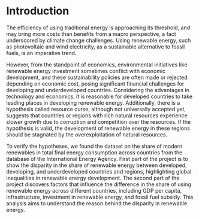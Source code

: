 # Introduction

The efficiency of using traditional energy is approaching its threshold,  and may bring more costs than benefits from a macro perspective, a fact underscored by climate change challenges. Using renewable energy, such as photovoltaic and wind electricity, as a sustainable alternative to fossil fuels, is an imperative trend. 

However, from the standpoint of economics, environmental initiatives like renewable energy investment sometimes conflict with economic development, and these sustainability policies are often made or rejected depending on economic cost, posing significant financial challenges for developing and underdeveloped countries. Considering the advantages in technology and economics, it is reasonable for developed countries to take leading places in developing renewable energy. Additionally, there is a hypothesis called resource curse, although not universally accepted yet, suggests that countries or regions with rich natural resources experience slower growth due to corruption and competition over the resources. If the hypothesis is valid, the development of renewable energy in these regions should be stagnated by the overexploitation of natural resources.

To verify the hypotheses, we found the dataset on the share of modern renewables in total final energy consumption across countries from the database of the International Energy Agency. First part of the project is to show the disparity in the share of renewable energy between developed, developing, and underdeveloped countries and regions, highlighting global inequalities in renewable energy development.
The second part of the project discovers factors that influence the difference in the share of using renewable energy across different countries, including GDP per capita, infrastructure, investment in renewable energy, and fossil fuel subsidy. This analysis aims to understand the reason behind the disparity in renewable energy.
